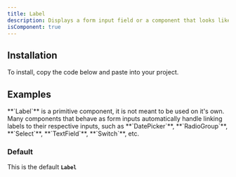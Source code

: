 ```yaml
---
title: Label
description: Displays a form input field or a component that looks like an input field.
isComponent: true
---
```


## Installation

To install, copy the code below and paste into your project.

<ComponentSource src="../../packages/ui/src/label.tsx" />

## Examples

<Callout type="important">
  **`Label`** is a primitive component, it is not meant to be used on it's own.
  Many components that behave as form inputs automatically handle linking labels
  to their respective inputs, such as **`DatePicker`**, **`RadioGroup`**,
  **`Select`**, **`TextField`**, **`Switch`**, etc.
</Callout>

### Default

This is the default **`Label`**

<ComponentExample name="label" story="default" />
